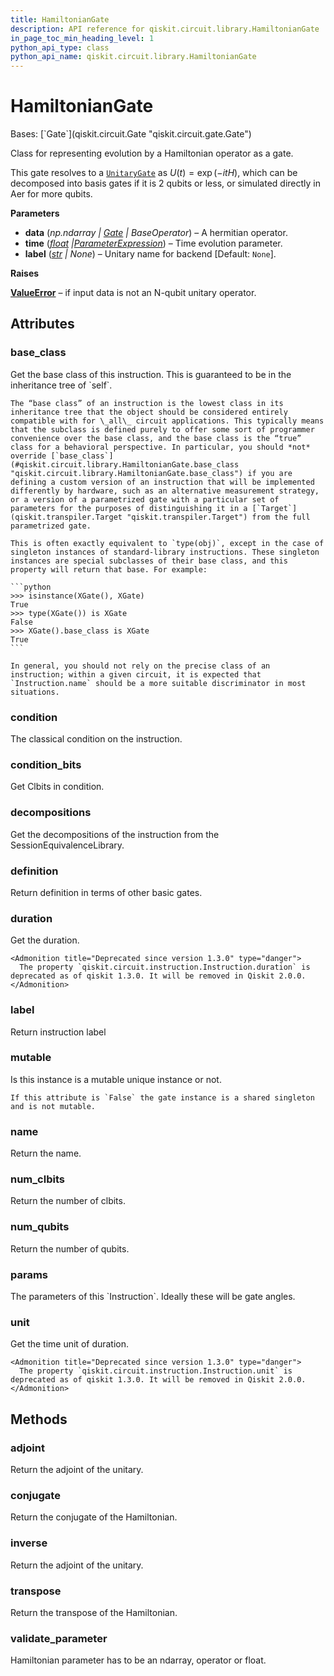 ```yaml
---
title: HamiltonianGate
description: API reference for qiskit.circuit.library.HamiltonianGate
in_page_toc_min_heading_level: 1
python_api_type: class
python_api_name: qiskit.circuit.library.HamiltonianGate
---
```


# HamiltonianGate

<Class id="qiskit.circuit.library.HamiltonianGate" isDedicatedPage={true} github="https://github.com/Qiskit/qiskit/tree/main/qiskit/circuit/library/hamiltonian_gate.py#L39-L142" signature="qiskit.circuit.library.HamiltonianGate(data, time, label=None)" modifiers="class">
  Bases: [`Gate`](qiskit.circuit.Gate "qiskit.circuit.gate.Gate")

  Class for representing evolution by a Hamiltonian operator as a gate.

  This gate resolves to a [`UnitaryGate`](qiskit.circuit.library.UnitaryGate "qiskit.circuit.library.UnitaryGate") as $U(t) = \exp(-i t H)$, which can be decomposed into basis gates if it is 2 qubits or less, or simulated directly in Aer for more qubits.

  **Parameters**

  *   **data** (*np.ndarray |* [*Gate*](qiskit.circuit.Gate "qiskit.circuit.Gate") *| BaseOperator*) – A hermitian operator.
  *   **time** ([*float*](https://docs.python.org/3/library/functions.html#float "(in Python v3.12)")  *|*[*ParameterExpression*](qiskit.circuit.ParameterExpression "qiskit.circuit.ParameterExpression")) – Time evolution parameter.
  *   **label** ([*str*](https://docs.python.org/3/library/stdtypes.html#str "(in Python v3.12)") *| None*) – Unitary name for backend \[Default: `None`].

  **Raises**

  [**ValueError**](https://docs.python.org/3/library/exceptions.html#ValueError "(in Python v3.12)") – if input data is not an N-qubit unitary operator.

  ## Attributes

  ### base\_class

  <Attribute id="qiskit.circuit.library.HamiltonianGate.base_class">
    Get the base class of this instruction. This is guaranteed to be in the inheritance tree of `self`.

    The “base class” of an instruction is the lowest class in its inheritance tree that the object should be considered entirely compatible with for \_all\_ circuit applications. This typically means that the subclass is defined purely to offer some sort of programmer convenience over the base class, and the base class is the “true” class for a behavioral perspective. In particular, you should *not* override [`base_class`](#qiskit.circuit.library.HamiltonianGate.base_class "qiskit.circuit.library.HamiltonianGate.base_class") if you are defining a custom version of an instruction that will be implemented differently by hardware, such as an alternative measurement strategy, or a version of a parametrized gate with a particular set of parameters for the purposes of distinguishing it in a [`Target`](qiskit.transpiler.Target "qiskit.transpiler.Target") from the full parametrized gate.

    This is often exactly equivalent to `type(obj)`, except in the case of singleton instances of standard-library instructions. These singleton instances are special subclasses of their base class, and this property will return that base. For example:

    ```python
    >>> isinstance(XGate(), XGate)
    True
    >>> type(XGate()) is XGate
    False
    >>> XGate().base_class is XGate
    True
    ```

    In general, you should not rely on the precise class of an instruction; within a given circuit, it is expected that `Instruction.name` should be a more suitable discriminator in most situations.
  </Attribute>

  ### condition

  <Attribute id="qiskit.circuit.library.HamiltonianGate.condition">
    The classical condition on the instruction.
  </Attribute>

  ### condition\_bits

  <Attribute id="qiskit.circuit.library.HamiltonianGate.condition_bits">
    Get Clbits in condition.
  </Attribute>

  ### decompositions

  <Attribute id="qiskit.circuit.library.HamiltonianGate.decompositions">
    Get the decompositions of the instruction from the SessionEquivalenceLibrary.
  </Attribute>

  ### definition

  <Attribute id="qiskit.circuit.library.HamiltonianGate.definition">
    Return definition in terms of other basic gates.
  </Attribute>

  ### duration

  <Attribute id="qiskit.circuit.library.HamiltonianGate.duration">
    Get the duration.

    <Admonition title="Deprecated since version 1.3.0" type="danger">
      The property `qiskit.circuit.instruction.Instruction.duration` is deprecated as of qiskit 1.3.0. It will be removed in Qiskit 2.0.0.
    </Admonition>
  </Attribute>

  ### label

  <Attribute id="qiskit.circuit.library.HamiltonianGate.label">
    Return instruction label
  </Attribute>

  ### mutable

  <Attribute id="qiskit.circuit.library.HamiltonianGate.mutable">
    Is this instance is a mutable unique instance or not.

    If this attribute is `False` the gate instance is a shared singleton and is not mutable.
  </Attribute>

  ### name

  <Attribute id="qiskit.circuit.library.HamiltonianGate.name">
    Return the name.
  </Attribute>

  ### num\_clbits

  <Attribute id="qiskit.circuit.library.HamiltonianGate.num_clbits">
    Return the number of clbits.
  </Attribute>

  ### num\_qubits

  <Attribute id="qiskit.circuit.library.HamiltonianGate.num_qubits">
    Return the number of qubits.
  </Attribute>

  ### params

  <Attribute id="qiskit.circuit.library.HamiltonianGate.params">
    The parameters of this `Instruction`. Ideally these will be gate angles.
  </Attribute>

  ### unit

  <Attribute id="qiskit.circuit.library.HamiltonianGate.unit">
    Get the time unit of duration.

    <Admonition title="Deprecated since version 1.3.0" type="danger">
      The property `qiskit.circuit.instruction.Instruction.unit` is deprecated as of qiskit 1.3.0. It will be removed in Qiskit 2.0.0.
    </Admonition>
  </Attribute>

  ## Methods

  ### adjoint

  <Function id="qiskit.circuit.library.HamiltonianGate.adjoint" github="https://github.com/Qiskit/qiskit/tree/main/qiskit/circuit/library/hamiltonian_gate.py#L120-L122" signature="adjoint()">
    Return the adjoint of the unitary.
  </Function>

  ### conjugate

  <Function id="qiskit.circuit.library.HamiltonianGate.conjugate" github="https://github.com/Qiskit/qiskit/tree/main/qiskit/circuit/library/hamiltonian_gate.py#L116-L118" signature="conjugate()">
    Return the conjugate of the Hamiltonian.
  </Function>

  ### inverse

  <Function id="qiskit.circuit.library.HamiltonianGate.inverse" github="https://github.com/Qiskit/qiskit/tree/main/qiskit/circuit/library/hamiltonian_gate.py#L112-L114" signature="inverse(annotated=False)">
    Return the adjoint of the unitary.
  </Function>

  ### transpose

  <Function id="qiskit.circuit.library.HamiltonianGate.transpose" github="https://github.com/Qiskit/qiskit/tree/main/qiskit/circuit/library/hamiltonian_gate.py#L124-L126" signature="transpose()">
    Return the transpose of the Hamiltonian.
  </Function>

  ### validate\_parameter

  <Function id="qiskit.circuit.library.HamiltonianGate.validate_parameter" github="https://github.com/Qiskit/qiskit/tree/main/qiskit/circuit/library/hamiltonian_gate.py#L135-L142" signature="validate_parameter(parameter)">
    Hamiltonian parameter has to be an ndarray, operator or float.
  </Function>
</Class>

